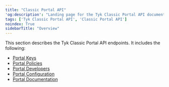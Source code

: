 ```yaml
---
title: "Classic Portal API"
'og:description': "Landing page for the Tyk Classic Portal API documentation"
tags: ['Tyk Classic Portal API', 'Classic Portal API']
noindex: True
sidebarTitle: "Overview"
---
```



<LegacyClassicPortalApi/>


This section describes the Tyk Classic Portal API endpoints. It includes the following:

* [Portal Keys](/5.8/tyk-apis/tyk-portal-api/portal-keys)
* [Portal Policies](/5.8/tyk-apis/tyk-dashboard-api/portal-policies)
* [Portal Developers](/5.8/tyk-apis/tyk-portal-api/portal-developers)
* [Portal Configuration](/5.8/tyk-apis/tyk-portal-api/portal-configuration)
* [Portal Documentation](/5.8/tyk-apis/tyk-portal-api/portal-documentation)